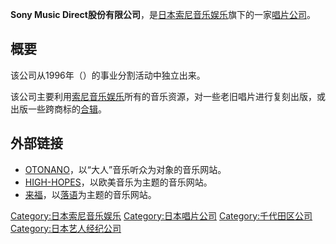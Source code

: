 {{Unreference|time=2013-11-11}}
{{Infobox company
| name                = Sony Music Direct股份有限公司
| name_en             = Sony Music Direct (Japan) Inc.
| logo                = 
| caption             = 
| type                = [[股份有限公司|股份有限公司]]、[[子公司|子公司]]
| original_text       = {{lang|ja|株式会社ソニー・ミュージックダイレクト}}
| other_text          = 
| traded_as           = 
| com_code            =
| ROC_UBN             = 
| fate                = 
| predecessor         = 
| successor           = 
| foundation          = {{Start date|1996|02|16}}<br /><small>（Sony Music House股份有限公司）</small>
| defunct             = <!-- {{End date|YYYY|MM|DD}} -->
| location            = {{JPN}}<br />[[東京都|東京都]][[千代田区|千代田区]][[六番町_(千代田区)|六番町]]4番地5<br />SME六番町大厦内
| locations           = 
| area_served         = 日本地区
| founder             = 
| chairman            = 
| president           = 
| MD                  = 
| GM                  = 
| CEO                 = 
| COO                 = 
| CFO                 = 
| CMO                 = 
| CD                  = 
| key_people          = 
| industry            = 文化产业
| products            = 音乐、影像产品的企划、制作、发行
| services            = 
| revenue             = 
| operating_income    = 
| net_income          = 
| aum                 = <!-- Only used with financial services companies -->
| assets              = 
| equity              = 
| owner               = 
| num_employees       = 
| parent              = 
| divisions           = 
| subsid              = 
| homepage            = {{URL|http://www.110107.com/}}
| zip_code            = 〒102-8353
| telephone_no        = 
| slogan              = 
| capital             = 
| market_value        = 
| P/E ratio           = 
| earnings per share  = 
| Net asset value     = 
| accounting_period   = 3月31日
| major_shareholder   = [[日本索尼音乐娱乐|日本索尼音乐娱乐]] 100%
| footnotes           = 
}}
'''Sony Music Direct股份有限公司'''，是[[日本索尼音乐娱乐|日本索尼音乐娱乐]]旗下的一家[[唱片公司|唱片公司]]。

==概要==
该公司从1996年{{tsl|ja|ライトアップショッピングクラブ|LightUp Shopping Club|Sony Family Club股份有限公司}}（{{lang|ja|株式会社ソニー・ファミリークラブ}}）的事业分割活动中独立出来。

该公司主要利用[[索尼音乐娱乐|索尼音乐娱乐]]所有的音乐资源，对一些老旧唱片进行复刻出版，或出版一些跨商标的[[合辑|合辑]]。

== 外部链接 ==
*[http://www.110107.com/ OTONANO]{{Wayback|url=http://www.110107.com/ |date=20141216190947 }}，以“大人”音乐听众为对象的音乐网站。
*[http://www.sonymusic.co.jp/Music/International/Special/high-hopes/index.html HIGH-HOPES]{{Wayback|url=http://www.sonymusic.co.jp/Music/International/Special/high-hopes/index.html |date=20121216161121 }}，以欧美音乐为主题的音乐网站。
*[http://www.sonymusic.co.jp/Music/Info/raifuku/ 来福]{{Wayback|url=http://www.sonymusic.co.jp/Music/Info/raifuku/ |date=20131111100251 }}，以[[落语|落语]]为主题的音乐网站。
{{DEFAULTSORT:Sony Music Direct}}

[[Category:日本索尼音乐娱乐|Category:日本索尼音乐娱乐]]
[[Category:日本唱片公司|Category:日本唱片公司]]
[[Category:千代田区公司|Category:千代田区公司]]
[[Category:日本艺人经纪公司|Category:日本艺人经纪公司]]